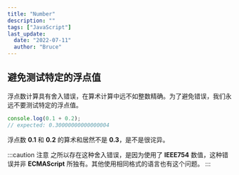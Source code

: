 ```yaml
---
title: "Number"
description: ""
tags: ["JavaScript"]
last_update:
  date: "2022-07-11"
  author: "Bruce"
---
```



## 避免测试特定的浮点值

浮点数计算具有<TH>舍入错误</TH>，在算术计算中远不如整数精确。为了避免错误，我们<TH>永远不要测试特定的浮点值</TH>。

```javascript title="JavaScript"
console.log(0.1 + 0.2);
// expected: 0.30000000000000004
```

浮点数 **0.1** 和 **0.2** 的算术和居然不是 **0.3**，是不是很诧异。

:::caution 注意
之所以存在这种舍入错误，是因为使用了 **IEEE754** 数值，这种错误并非 **ECMAScript** 所独有。其他使用相同格式的语言也有这个问题。
:::
